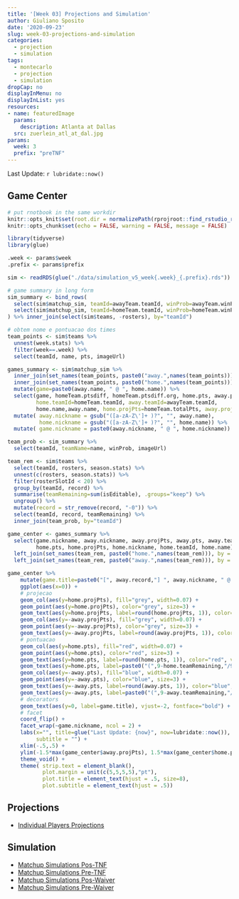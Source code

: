 ```yaml
---
title: '[Week 03] Projections and Simulation'
author: Giuliano Sposito
date: '2020-09-23'
slug: week-03-projections-and-simulation
categories:
  - projection
  - simulation
tags:
  - montecarlo
  - projection
  - simulation
dropCap: no
displayInMenu: no
displayInList: yes
resources:
- name: featuredImage
  params:
    description: Atlanta at Dallas
  src: zuerlein_atl_at_dal.jpg
params:
  week: 3
  prefix: "preTNF"
---
```


Last Update: `r lubridate::now()`

<!--more-->

## Game Center

```r

# put rnotbook in the same workdir
knitr::opts_knit$set(root.dir = normalizePath(rprojroot::find_rstudio_root_file())) 
knitr::opts_chunk$set(echo = FALSE, warning = FALSE, message = FALSE)

```

```r
library(tidyverse)
library(glue)

.week <- params$week
.prefix <- params$prefix

sim <- readRDS(glue("./data/simulation_v5_week{.week}_{.prefix}.rds"))

# game summary in long form
sim_summary <- bind_rows(
  select(sim$matchup_sim, teamId=awayTeam.teamId, winProb=awayTeam.winProb, sim.pts=awayTeam.simulation),
  select(sim$matchup_sim, teamId=homeTeam.teamId, winProb=homeTeam.winProb, sim.pts=homeTeam.simulation)
) %>% inner_join(select(sim$teams, -rosters), by="teamId")

# obtem nome e pontuacao dos times
team_points <- sim$teams %>% 
  unnest(week.stats) %>% 
  filter(week==.week) %>% 
  select(teamId, name, pts, imageUrl)

games_summary <- sim$matchup_sim %>% 
  inner_join(set_names(team_points, paste0("away.",names(team_points))), by=c("awayTeam.teamId"="away.teamId")) %>% 
  inner_join(set_names(team_points, paste0("home.",names(team_points))), by=c("homeTeam.teamId"="home.teamId")) %>% 
  mutate(game=paste0(away.name, " @ ", home.name)) %>%
  select(game, homeTeam.ptsdiff, homeTeam.ptsdiff.org, home.pts, away.pts,
         home.teamId=homeTeam.teamId, away.teamId=awayTeam.teamId,
         home.name,away.name, home.projPts=homeTeam.totalPts, away.projPts = awayTeam.totalPts) %>% 
  mutate( away.nickname = gsub("([a-zA-Z\']+ )?", "", away.name),
          home.nickname = gsub("([a-zA-Z\']+ )?", "", home.name)) %>% 
  mutate( game.nickname = paste0(away.nickname, " @ ", home.nickname))

team_prob <- sim_summary %>%
  select(teamId, teamName=name, winProb, imageUrl)

team_rem <- sim$teams %>% 
  select(teamId, rosters, season.stats) %>% 
  unnest(c(rosters, season.stats)) %>% 
  filter(rosterSlotId < 20) %>% 
  group_by(teamId, record) %>% 
  summarise(teamRemaining=sum(isEditable), .groups="keep") %>% 
  ungroup() %>% 
  mutate(record = str_remove(record, "-0")) %>% 
  select(teamId, record, teamRemaining) %>% 
  inner_join(team_prob, by="teamId")

game_center <- games_summary %>% 
  select(game.nickname, away.nickname, away.projPts, away.pts, away.teamId, away.name,
         home.pts, home.projPts, home.nickname, home.teamId, home.name) %>% 
  left_join(set_names(team_rem, paste0("home.",names(team_rem))), by = "home.teamId") %>% 
  left_join(set_names(team_rem, paste0("away.",names(team_rem))), by = "away.teamId")

game_center %>% 
    mutate(game.title=paste0("[", away.record,"] ", away.nickname, " @ ", home.nickname, " [", home.record, "]")) %>% 
    ggplot(aes(x=0)) +
    # projecao
    geom_col(aes(y=home.projPts), fill="grey", width=0.07) +
    geom_point(aes(y=home.projPts), color="grey", size=3) +
    geom_text(aes(y=home.projPts, label=round(home.projPts, 1)), color="black", vjust=.4, nudge_y = 25, fontface="bold") +
    geom_col(aes(y=-away.projPts), fill="grey", width=0.07) +
    geom_point(aes(y=-away.projPts), color="grey", size=3) +
    geom_text(aes(y=-away.projPts, label=round(away.projPts, 1)), color="black", vjust=.4, nudge_y = -25, fontface="bold") +
    # pontuacao
    geom_col(aes(y=home.pts), fill="red", width=0.07) +
    geom_point(aes(y=home.pts), color="red", size=3) +
    geom_text(aes(y=home.pts, label=round(home.pts, 1)), color="red", vjust=-.6, nudge_y = 14, fontface="bold") +
    geom_text(aes(y=home.pts, label=paste0("(",9-home.teamRemaining,"/9)")), color="red", vjust=2, nudge_y = 10, size=3 ) +
    geom_col(aes(y=-away.pts), fill="blue", width=0.07) +
    geom_point(aes(y=-away.pts), color="blue", size=3) +
    geom_text(aes(y=-away.pts, label=round(away.pts, 1)), color="blue", vjust=-.6, nudge_y = -14, fontface="bold") +
    geom_text(aes(y=-away.pts, label=paste0("(",9-away.teamRemaining,"/9)")), color="blue", vjust=2, nudge_y = -10, size=3 ) +
    # decorators
    geom_text(aes(y=0, label=game.title), vjust=-2, fontface="bold") +
    # facet
    coord_flip() +
    facet_wrap(~game.nickname, ncol = 2) +
    labs(x="", title=glue("Last Update: {now}", now=lubridate::now()),
         subtitle = "") +
    xlim(-.5,.5) +
    ylim(-1.5*max(game_center$away.projPts), 1.5*max(game_center$home.projPts)) +
    theme_void() +
    theme( strip.text = element_blank(), 
           plot.margin = unit(c(5,5,5,5),"pt"),
           plot.title = element_text(hjust = .5, size=8),
           plot.subtitle = element_text(hjust = .5))
```


## Projections

- [Individual Players Projections](/reports/2020/ffa_players_projection_week3.html)

## Simulation

- [Matchup Simulations Pos-TNF](/reports/2020/dudes_simulation_v5_week3_posTNF.html)
- [Matchup Simulations Pre-TNF](/reports/2020/dudes_simulation_v5_week3_preTNF.html)
- [Matchup Simulations Pos-Waiver](/reports/2020/dudes_simulation_v5_week3_posWaiver.html)
- [Matchup Simulations Pre-Waiver](/reports/2020/dudes_simulation_v5_week3_preWaiver.html)